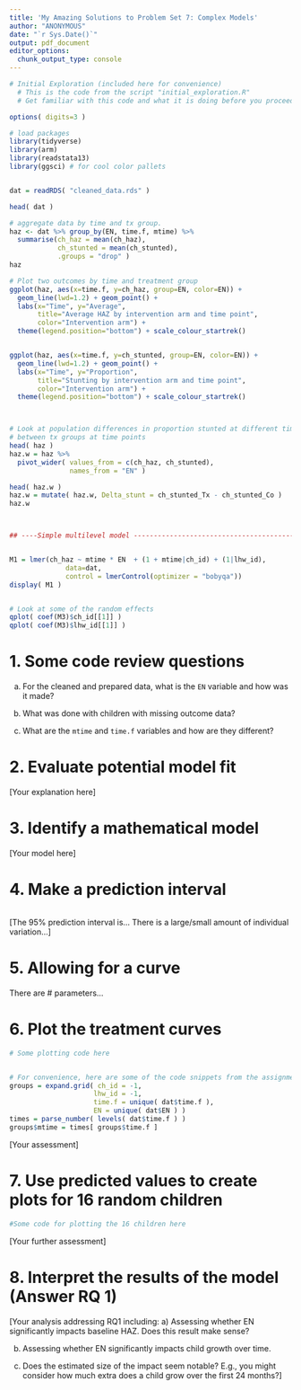 ```yaml
---
title: 'My Amazing Solutions to Problem Set 7: Complex Models'
author: "ANONYMOUS"
date: "`r Sys.Date()`"
output: pdf_document
editor_options: 
  chunk_output_type: console
---
```


```r
# Initial Exploration (included here for convenience)
  # This is the code from the script "initial_exploration.R" 
  # Get familiar with this code and what it is doing before you proceed 

options( digits=3 )

# load packages 
library(tidyverse)
library(arm)
library(readstata13)
library(ggsci) # for cool color pallets


dat = readRDS( "cleaned_data.rds" )

head( dat )

# aggregate data by time and tx group.
haz <- dat %>% group_by(EN, time.f, mtime) %>% 
  summarise(ch_haz = mean(ch_haz), 
            ch_stunted = mean(ch_stunted),
            .groups = "drop" )
haz 

# Plot two outcomes by time and treatment group  
ggplot(haz, aes(x=time.f, y=ch_haz, group=EN, color=EN)) +
  geom_line(lwd=1.2) + geom_point() +
  labs(x="Time", y="Average", 
       title="Average HAZ by intervention arm and time point",
       color="Intervention arm") +
  theme(legend.position="bottom") + scale_colour_startrek() 


ggplot(haz, aes(x=time.f, y=ch_stunted, group=EN, color=EN)) +
  geom_line(lwd=1.2) + geom_point() +
  labs(x="Time", y="Proportion", 
       title="Stunting by intervention arm and time point",
       color="Intervention arm") +
  theme(legend.position="bottom") + scale_colour_startrek() 



# Look at population differences in proportion stunted at different time points
# between tx groups at time points
head( haz )
haz.w = haz %>%
  pivot_wider( values_from = c(ch_haz, ch_stunted), 
               names_from = "EN" ) 

head( haz.w )
haz.w = mutate( haz.w, Delta_stunt = ch_stunted_Tx - ch_stunted_Co )
haz.w



## ----Simple multilevel model ------------------------------------------------------------


M1 = lmer(ch_haz ~ mtime * EN  + (1 + mtime|ch_id) + (1|lhw_id), 
              data=dat,
              control = lmerControl(optimizer = "bobyqa"))
display( M1 )


# Look at some of the random effects
qplot( coef(M3)$ch_id[[1]] )
qplot( coef(M3)$lhw_id[[1]] )

```

\newpage 
\begin{center}
\huge ~ The Problems ~
\end{center}

# 1. Some code review questions

a) For the cleaned and prepared data, what is the `EN` variable and how was it made?

b) What was done with children with missing outcome data?

c) What are the `mtime` and `time.f` variables and how are they different?

\newpage 

# 2. Evaluate potential model fit

[Your explanation here]

\newpage 

# 3. Identify a mathematical model

[Your model here]

\newpage 

# 4. Make a prediction interval

```r

```

[The 95% prediction interval is... There is a large/small amount of individual variation...] 

\newpage 

\begin{center}
\large ~ Extension:\\ Improving Model Fit ~
\end{center}

# 5. Allowing for a curve

There are # parameters... 

\newpage 

# 6. Plot the treatment curves

```r
# Some plotting code here 


# For convenience, here are some of the code snippets from the assignment sheet:
groups = expand.grid( ch_id = -1,
                     lhw_id = -1, 
                     time.f = unique( dat$time.f ),
                     EN = unique( dat$EN ) )
times = parse_number( levels( dat$time.f ) )
groups$mtime = times[ groups$time.f ]
```

[Your assessment] 

\newpage 

# 7. Use predicted values to create plots for 16 random children

```r
#Some code for plotting the 16 children here 

``` 

[Your further assessment]

\newpage 

# 8. Interpret the results of the model (Answer RQ 1)

[Your analysis addressing RQ1 including: 
  a) Assessing whether EN significantly impacts baseline HAZ.  Does this result make sense?

  b) Assessing whether EN significantly impacts child growth over time.

  c) Does the estimated size of the impact seem notable? E.g., you might consider how much extra does a child grow over the first 24 months?]

\newpage 
